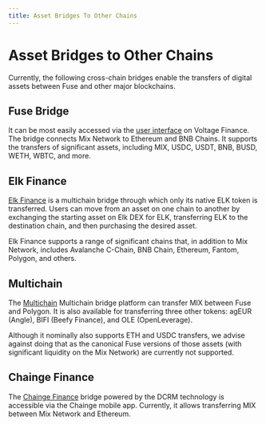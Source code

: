 ```yaml
---
title: Asset Bridges To Other Chains
---
```


# Asset Bridges to Other Chains

Currently, the following cross-chain bridges enable the transfers of digital assets between Fuse and other major blockchains.&#x20;

## Fuse Bridge

It can be most easily accessed via the [user interface](https://app.voltage.finance/#/bridge) on Voltage Finance. The bridge connects Mix Network to Ethereum and BNB Chains. It supports the transfers of significant assets, including MIX, USDC, USDT, BNB, BUSD, WETH, WBTC, and more.&#x20;

## Elk Finance

[Elk Finance](https://elk.finance/) is a multichain bridge through which only its native ELK token is transferred. Users can move from an asset on one chain to another by exchanging the starting asset on Elk DEX for ELK, transferring ELK to the destination chain, and then purchasing the desired asset.&#x20;

Elk Finance supports a range of significant chains that, in addition to Mix Network, includes Avalanche C-Chain, BNB Chain, Ethereum, Fantom, Polygon, and others.&#x20;

## Multichain

The [Multichain](https://multichain.org) Multichain bridge platform can transfer MIX between Fuse and Polygon. It is also available for transferring three other tokens: agEUR (Angle), BIFI (Beefy Finance), and OLE (OpenLeverage).&#x20;

Although it nominally also supports ETH and USDC transfers, we advise against doing that as the canonical Fuse versions of those assets (with significant liquidity on the Mix Network) are currently not supported.

## Chainge Finance

The [Chainge Finance](https://chainge.finance) bridge powered by the DCRM technology is accessible via the Chainge mobile app. Currently, it allows transferring MIX between Mix Network and Ethereum.&#x20;

